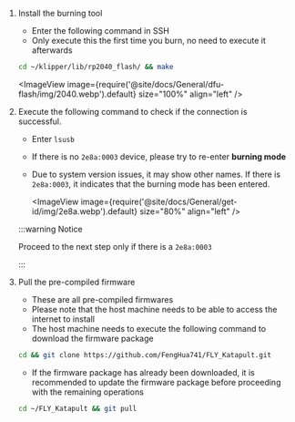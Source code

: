 1. Install the burning tool

    * Enter the following command in SSH
    * Only execute this the first time you burn, no need to execute it afterwards
    ```bash
    cd ~/klipper/lib/rp2040_flash/ && make
    ```
    <ImageView image={require('@site/docs/General/dfu-flash/img/2040.webp').default} size="100%" align="left" />

2. Execute the following command to check if the connection is successful.


    * Enter `lsusb`
    * If there is no `2e8a:0003` device, please try to re-enter **burning mode**
    * Due to system version issues, it may show other names. If there is `2e8a:0003`, it indicates that the burning mode has been entered.

        <ImageView image={require('@site/docs/General/get-id/img/2e8a.webp').default} size="80%" align="left" /> 

    :::warning Notice

    Proceed to the next step only if there is a `2e8a:0003`

    :::

3. Pull the pre-compiled firmware

    * These are all pre-compiled firmwares
    * Please note that the host machine needs to be able to access the internet to install
    * The host machine needs to execute the following command to download the firmware package

    ```bash
    cd && git clone https://github.com/FengHua741/FLY_Katapult.git
    ```

    * If the firmware package has already been downloaded, it is recommended to update the firmware package before proceeding with the remaining operations

    ```bash
    cd ~/FLY_Katapult && git pull
    ```